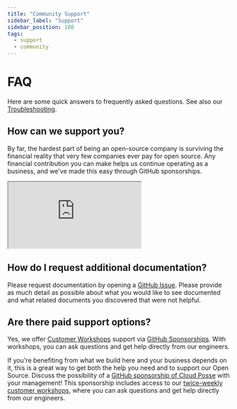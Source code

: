 ```yaml
---
title: "Community Support"
sidebar_label: "Support"
sidebar_position: 100
tags:
  - support
  - community
---
```


# FAQ
Here are some quick answers to frequently asked questions. See also our [Troubleshooting](/reference-architecture/reference/troubleshooting).

## How can we support you?

By far, the hardest part of being an open-source company is surviving the financial reality that very few companies ever pay for open source. Any financial contribution you can make helps us continue operating as a business, and we've made this easy through GitHub sponsorships.


<iframe src="https://github.com/sponsors/cloudposse/card" title="Sponsor Cloud Posse" style={{border: 0}}></iframe>

## How do I request additional documentation?

Please request documentation by opening a [GitHub Issue](https://github.com/cloudposse/docs/issues). Please provide as much detail as possible about what you would like to see documented and what related documents you discovered that were not helpful.

## Are there paid support options?

Yes, we offer [Customer Workshops](/quickstart/support) support via [GitHub Sponsorships](https://github.com/sponsors/cloudposse). With workshops, you can ask questions and get help directly from our engineers.

If you're benefiting from what we build here and your business depends on it, this is a great way to get both the help you need and to support our Open Source. Discuss the possibility of a [GitHub sponsorship of Cloud Posse](/quickstart) with your management! This sponsorship includes access to our [twice-weekly customer workshops](/quickstart/support), where you can ask questions and get help directly from our engineers.
